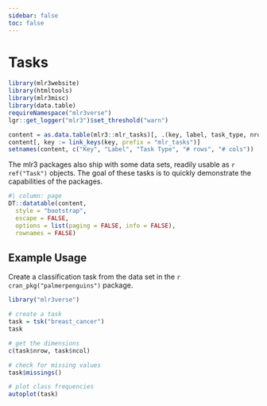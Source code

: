```yaml
---
sidebar: false
toc: false
---
```


# Tasks

```r
library(mlr3website)
library(htmltools)
library(mlr3misc)
library(data.table)
requireNamespace("mlr3verse")
lgr::get_logger("mlr3")$set_threshold("warn")

content = as.data.table(mlr3::mlr_tasks)[, .(key, label, task_type, nrow, ncol)]
content[, key := link_keys(key, prefix = "mlr_tasks")]
setnames(content, c("Key", "Label", "Task Type", "# rows", "# cols"))
```

The mlr3 packages also ship with some data sets, readily usable as `r ref("Task")` objects.
The goal of these tasks is to quickly demonstrate the capabilities of the packages.

```r
#| column: page
DT::datatable(content,
  style = "bootstrap",
  escape = FALSE,
  options = list(paging = FALSE, info = FALSE),
  rownames = FALSE)
```

## Example Usage

Create a classification task from the data set in the `r cran_pkg("palmerpenguins")` package.

```r
library("mlr3verse")

# create a task
task = tsk("breast_cancer")
task

# get the dimensions
c(task$nrow, task$ncol)

# check for missing values
task$missings()

# plot class frequencies
autoplot(task)
```
